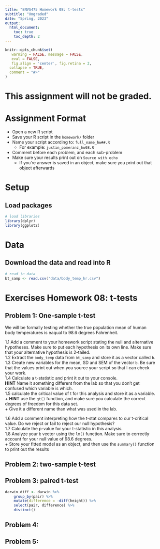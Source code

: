 ```yaml
---
title: "ENVS475 Homework 08: t-tests"
subtitle: "Ungraded"
date: "Spring, 2023"
output: 
  html_document:
    toc: true
    toc_depth: 2
---
```


```r
knitr::opts_chunk$set(
   warning = FALSE, message = FALSE,
   eval = FALSE,
   fig.align = 'center', fig.retina = 2,
  collapse = TRUE,
  comment = "#>"
)
```

# This assignment will not be graded.

# Assignment Format

* Open a new R script
* Save your R script in the `homework/` folder
* Name your script according to: `full_name_hw##.R`
  + For example: `justin_pomeranz_hw08.R`
* Comment before each problem, and each sub-problem
* Make sure your results print out on `Source with echo`
  + If you're answer is saved in an object, make sure you print out that object afterwards
  
# Setup

## Load packages

```r
# load libraries
library(dplyr)
library(ggplot2)
```

# Data

## Download the data and read into R


```r
# read in data
bt_samp <- read.csv("data/body_temp_hr.csv")
```


# Exercises Homework 08: t-tests

## Problem 1: One-sample t-test 
We will be formally testing whether the true population mean of human body temperatures is eaqual to 98.6 degrees Fahrenheit.  

1.1 Add a comment to your homework script stating the null and alternative hypotheses. Make sure to put each hypothesis on its own line. Make sure that your alternative hypothesis is 2-tailed.  
1.2 Extract the `body_temp` data from `bt_samp` and store it as a vector called `b`.  
1.3 Create new variables for the mean, SD and SEM of the vector `b`. Be sure that the values print out when you source your script so that I can check your work.  
1.4 Calculate a t-statistic and print it out to your console.  
  **HINT** Name it something different from the lab so that you don't get confused which variable is which.  
1.5 calculate the critical value of t for this analysis and store it as a variable.  
  + **HINT** use the `qt()` function, and make sure you calculate the correct degrees of freedom for this data set.  
  + Give it a different name than what was used in the lab.  
  
1.6 Add a comment interpreting how the t-stat compares to our t-critical value. Do we reject or fail to reject our null hypothesis?  
1.7 Calculate the p-value for your t-statistic in this analysis.  
1.8 Analyze your `b` vector using the `lm()` function. Make sure to correctly account for your null value of 98.6 degrees.  
  + Store your fitted model as an object, and then use the `summary()` function to print out the results  
  

## Problem 2: two-sample t-test
## Problem 3: paired t-test

```r
darwin_diff <- darwin %>%
    group_by(pair) %>%
    mutate(difference = -diff(height)) %>%
    select(pair, difference) %>%
    distinct()
```


## Problem 4: 
## Problem 5: 

